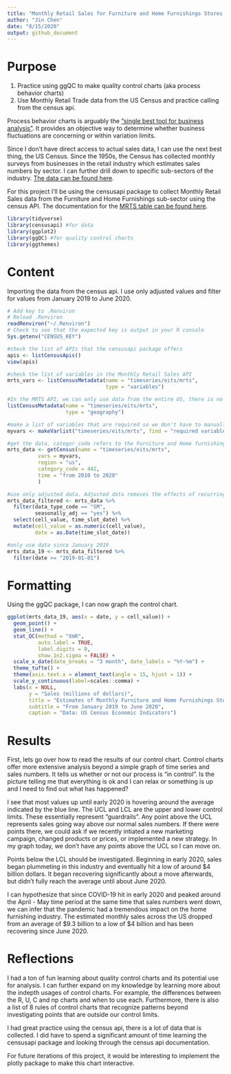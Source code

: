 ```yaml
---
title: "Monthly Retail Sales for Furniture and Home Furnishings Stores Across the US "
author: "Jin Chen"
date: "8/15/2020"
output: github_document
---
```


# Purpose

1. Practice using ggQC to make quality control charts (aka process behavior charts)
2. Use Monthly Retail Trade data from the US Census and practice calling from the census api.

Process behavior charts is arguably the ["single best tool for business analysis"](https://www.daveondata.com/blog/process-behavior-charts-the-business-analysis-tool/). It provides an objective way to determine whether business fluctuations are concerning or within variation limits.

Since I don't have direct access to actual sales data, I can use the next best thing, the US Census. Since the 1950s, the Census has collected monthly surveys from businesses in the retail industry which estimates sales numbers by sector. I can further drill down to specific sub-sectors of the industry. [The data can be found here](https://www.census.gov/retail/index.html).

For this project I'll be using the censusapi package to collect Monthly Retail Sales data from the Furniture and Home Furnishings sub-sector using the census API. The documentation for the [MRTS table can be found here](https://api.census.gov/data/timeseries/eits.html).


```r
library(tidyverse) 
library(censusapi) #for data
library(ggplot2)
library(ggQC) #for quality control charts
library(ggthemes)
```
# Content

Importing the data from the census api. I use only adjusted values and filter for values from January 2019 to June 2020.

```r
# Add key to .Renviron
# Reload .Renviron
readRenviron("~/.Renviron")
# Check to see that the expected key is output in your R console
Sys.getenv("CENSUS_KEY")

#check the list of APIs that the censusapi package offers
apis <- listCensusApis()
view(apis)

#check the list of variables in the Monthly Retail Sales API
mrts_vars <- listCensusMetadata(name = "timeseries/eits/mrts",
                                type = "variables")

#In the MRTS API, we can only use data from the entire US, there is no capability to drill down by state.
listCensusMetadata(name = "timeseries/eits/mrts",
                   type = "geography")

#make a list of variables that are required so we don't have to manually type it in. This package has graciously created a function for that. 
myvars <- makeVarlist("timeseries/eits/mrts", find = "required variables")

#get the data, categor_code refers to the Furniture and Home furnishings sector
mrts_data <- getCensus(name = "timeseries/eits/mrts",
          vars = myvars,
          region = "us",
          category_code = 442, 
          time = "from 2010 to 2020"
          )

#use only adjusted data. Adjusted data removes the effects of recurring seasonal influences
mrts_data_filtered <- mrts_data %>% 
  filter(data_type_code == "SM",
         seasonally_adj == "yes") %>% 
  select(cell_value, time_slot_date) %>% 
  mutate(cell_value = as.numeric(cell_value),
         date = as.Date(time_slot_date))

#only use data since January 2019
mrts_data_19 <- mrts_data_filtered %>% 
  filter(date >= "2019-01-01")
```


# Formatting

Using the ggQC package, I can now graph the control chart. 

```r
ggplot(mrts_data_19, aes(x = date, y = cell_value)) +
  geom_point() +
  geom_line() +
  stat_QC(method = "XmR",
          auto.label = TRUE,
          label.digits = 0,
          show.1n2.sigma = FALSE) +
  scale_x_date(date_breaks = "3 month", date_labels = "%Y-%m") +
  theme_tufte() +
  theme(axis.text.x = element_text(angle = 15, hjust = 1)) +
  scale_y_continuous(label=scales::comma) +
  labs(x = NULL,
       y = "Sales (millions of dollars)",
       title = "Estimates of Monthly Furniture and Home Furnishings Stores Sales",
       subtitle = "From January 2019 to June 2020",
       caption = "Data: US Census Economic Indicators")


```

# Results

First, lets go over how to read the results of our control chart. Control charts offer more extensive analysis beyond a simple graph of time series and sales numbers. It tells us whether or not our process is "in control". Is the picture telling me that everything is ok and I can relax or something is up and I need to find out what has happened? 

I see that most values up until early 2020 is hovering around the average indicated by the blue line. The UCL and LCL are the upper and lower control limits. These essentially represent "guardrails". Any point above the UCL represents sales going way above our normal sales numbers. If there were points there, we could ask if we recently intiated a new marketing campaign, changed products or prices, or implemented a new strategy. In my graph today, we don't have any points above the UCL so I can move on.

Points below the LCL should be investigated. Beginning in early 2020, sales began plummeting in this industry and eventually hit a low of around $4 billion dollars. It began recovering significantly about a move afterwards, but didn't fully reach the average until about June 2020.

I can hypothesize that since COVID-19 hit in early 2020 and peaked around the April - May time period at the same time that sales numbers went down, we can infer that the pandemic had a tremendous impact on the home furnishing industry. The estimated monthly sales across the US dropped from an average of $9.3 billion to a low of $4 billion and has been recovering since June 2020.


# Reflections
I had a ton of fun learning about quality control charts and its potential use for analysis. I can further expand on my knowledge by learning more about the indepth usages of control charts. For example, the differences between the R, U, C and np charts and when to use each. Furthermore, there is also a list of 8 rules of control charts that recognize patterns beyond investigating points that are outside our control limits. 

I had great practice using the census api, there is a lot of data that is collected. I did have to spend a significant amount of time learning the censusapi package and looking through the census api documentation.

For future iterations of this project, it would be interesting to implement the plotly package to make this chart interactive.